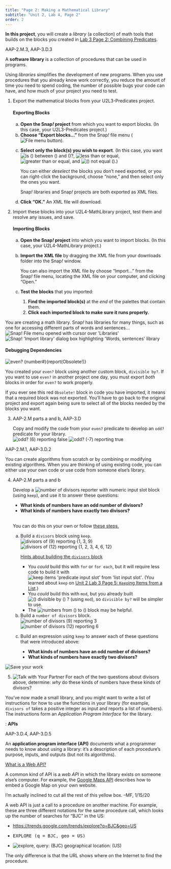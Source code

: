 ```yaml
---
title: "Page 2: Making a Mathematical Library"
subtitle: "Unit 2, Lab 4, Page 2"
order: 2
---
```


::: learn
<strong>In this project</strong>, you will create a <em>library</em> (a
collection) of math tools that builds on the blocks you created in
<a href="/unit-2/lab-3/2-combining-predicates.html" title="Lab 3 Page 2: Combining Predicates">Lab
3 Page 2: Combining Predicates</a>.
:::

::: ap-standard
AAP-2.M.3, AAP-3.D.3
:::

::: vocabBig


<p>A <strong>software library</strong> is a collection of procedures
that can be used in programs.</p>
:::

<p>Using <em>libraries</em> simplifies the development of new programs.
When you use procedures that you already know work correctly, you reduce
the amount of time you need to spend coding, the number of possible bugs
your code can have, and how much of your project you need to test.</p>

::: {#first .forYouToDo}
<ol>

<li>

Export the mathematical blocks from your U2L3-Predicates project.

::: narrower
<h4><strong>Exporting Blocks</strong></h4>

<ol type="a">

<li><strong>Open the Snap<em>!</em> project</strong> from which you want
to export blocks. (In this case, your U2L3-Predicates project.)</li>

<li><strong>Choose "Export blocks..."</strong> from the Snap<em>!</em>
file menu
(<img src="/img/1-introduction/file_button.png" title="File menu button" alt="File menu button" class="inline"/>).</li>

<li>

<strong>Select only the block(s) you wish to export</strong>. (In this
case, you want
<img src="/img/2-complexity/between.png" title="is () between () and ()?" alt="is () between () and ()?" class="inline py-0"/>,
<img src="/img/blocks/less-than-or-equal.png" title="less than or equal" alt="less than or equal" class="inline py-0"/>,
<img src="/img/blocks/greater-than-or-equal.png" title="greater than or equal" alt="greater than or equal" class="inline py-0"/>,
and
<img src="/img/2-complexity/not-equal.png" title="() not equal ()" alt="() not equal ()" class="inline py-0"/>.)

::: endnote
You can either <em>deselect</em> the blocks you don't need exported, or
you can right-click the background, choose "none," and then select only
the ones you want.
:::

</li>

::: sidenoteBig
Snap<em>!</em> libraries and Snap<em>!</em> projects are both exported
as XML files.
:::

<li><strong>Click "OK."</strong> An XML file will download.</li>

</ol>
:::

</li>

<li>

Import these blocks into your U2L4-MathLibrary project, test them and
resolve any issues, and save.

::: narrower
<h4><strong>Importing Blocks</strong></h4>

<ol type="a">

<li><strong>Open the Snap<em>!</em> project</strong> into which you want
to import blocks. (In this case, your U2L4-MathLibrary project.)</li>

<li>

<strong>Import the XML file</strong> by dragging the XML file from your
downloads folder into the Snap<em>!</em> window.

::: endnote
You can also import the XML file by choose "Import..." from the
Snap<em>!</em> file menu, locating the XML file on your computer, and
clicking "Open."
:::

</li>

<li>

<strong>Test the blocks</strong> that you imported:

<ol>

<li><strong>Find the imported block(s)</strong> at the <em>end</em> of
the palettes that contain them.</li>

<li><strong>Click each imported block to make sure it runs
properly.</strong></li>

</ol>

</li>

</ol>
:::

</li>

</ol>
:::

::: endnote
You are creating a math library. Snap<em>!</em> has libraries for many
things, such as one for accessing different parts of words and
sentences...<br />
<img src="/img/6-computers/libraries-1.png" title="Snap! File menu opened with cursor over &apos;Libraries&apos;" alt="Snap! File menu opened with cursor over &apos;Libraries&apos;" class="ms-4"/>
<img src="/img/6-computers/libraries-words.png" title="Snap! &apos;Import library&apos; dialog box highlighting &apos;Words, sentences&apos; library" alt="Snap! &apos;Import library&apos; dialog box highlighting &apos;Words, sentences&apos; library" class="ms-4"/>
:::

::: takeNote
<h4><strong>Debugging Dependencies</strong></h4>

<img src="/img/2-complexity/even-obsolete.png" title="even? (number#){report(Obsolete!)}" alt="even? (number#){report(Obsolete!)}" class="float-end"/>

<p>You created your `even?` block using another custom block,
`divisible by?`. If you want to use `even?` in
another project one day, you must export <em>both</em> blocks in order
for `even?` to work properly.</p>

<p>If you ever see this red `Obsolete!` block in code you
have imported, it means that a required block was not exported. You'll
have to go back to the original project and export again being sure to
select all of the blocks needed by the blocks you want.</p>
:::

::: forYouToDo
<ol start="3">

<li>

::: ap-standard
AAP-2.M parts a and b, AAP-3.D
:::

Copy and modify the code from your `even?` predicate to
develop an `odd?` predicate for your library.<br />
<img src="/img/2-complexity/odd-6-reporting.png" title="odd? (6) reporting false" alt="odd? (6) reporting false" class="ms-4"/>
<img src="/img/2-complexity/odd--7-reporting.png" title="odd? (-7) reporting true" alt="odd? (-7) reporting true" class="ms-4"/>

</li>

</ol>
:::

::: ap-standard
AAP-2.M.1, AAP-3.D.2
:::

<p>You can create algorithms from scratch or by combining or modifying
existing algorithms. When you are thinking of using existing code, you
can either use your own code or use code from someone else's
library.</p>

::: forYouToDo
<ol start="4">

<li>

::: ap-standard
AAP-2.M parts a and b
:::

Develop a
<img src="/img/2-complexity/number-of-divisors.png" title="number of divisors reporter with numeric input slot" alt="number of divisors reporter with numeric input slot"/>
block (using `keep`), and use it to answer these questions:

<ul style="list-style-type: disc">

<li><strong>What kinds of numbers have an odd number of
divisors?</strong></li>

<li><strong>What kinds of numbers have exactly two
divisors?</strong></li>

</ul>

<br /> You can do this on your own or follow
<a href="#hint-steps" data-bs-toggle="collapse" title="the steps for building the 'number of divisors' block">these
steps.</a>

::: {#hint-steps .collapse}
<ol type="a">

<li>

Build a `divisors` block using `keep`.<br />
<img src="/img/2-complexity/divisors-9-reporting.png" title="divisors of (9) reporting {1, 3, 9}" alt="divisors of (9) reporting {1, 3, 9}" class="ms-4"/>
<img src="/img/2-complexity/divisors-12-reporting.png" title="divisors of (12) reporting {1, 2, 3, 4, 6, 12}" alt="divisors of (12) reporting {1, 2, 3, 4, 6, 12}" class="ms-4"/>

::: endnote
<a href="#hint-divisors" data-bs-toggle="collapse" title="Hints about building the divisors block">Hints
about building the `divisors` block</a>

::: {#hint-divisors .collapse}
<ul>

<li>You <em>could</em> build this with `for` or `for
each`, but it will require less code to build it with
<img src="/img/blocks/keep.png" title="keep items &apos;predicate input slot&apos; from &apos;list input slot&apos;" alt="keep items &apos;predicate input slot&apos; from &apos;list input slot&apos;" class="py-0"/>.
(You learned about `keep` on
<a href="/unit-2/lab-3/5-keeping-list-items.html" title="Unit 2 Lab 3 Page 5: Keeping Items from a List">Unit
2 Lab 3 Page 5: `Keep`ing Items from a List</a>.)</li>

<li>You <em>could</em> build this with `mod`, but you already
built
<img src="/img/2-complexity/divisible-by.png" title="() divisible by () ?" alt="() divisible by () ?" class="py-0"/>
(using `mod`), so `divisible by?` will be simpler
to use.</li>

<li>The
<img src="/img/blocks/numbers-from-to.png" title="numbers from () to ()" alt="numbers from () to ()" class="inline"/>
block may be helpful.</li>

</ul>
:::
:::

</li>

<li>Build a `number of divisors` block.<br />
<img src="/img/2-complexity/number-of-divisors-9-reporting.png" title="number of divisors (9) reporting 3" alt="number of divisors (9) reporting 3" class="ms-4"/>
<img src="/img/2-complexity/number-of-divisors-12-reporting.png" title="number of divisors (12) reporting 6" alt="number of divisors (12) reporting 6" class="ms-4"/></li>

<li>

Build an expression using `keep` to answer each of these
questions that were introduced above:

<ul style="list-style-type: disc">

<li><strong>What kinds of numbers have an odd number of
divisors?</strong></li>

<li><strong>What kinds of numbers have exactly two
divisors?</strong></li>

</ul>

</li>

</ol>
:::

</li>

</ol>
:::

<img src="/img/icons/save-now.png" title="Save your work" alt="Save your work" class="inline"/>

::: ifTime
<ol start="5">

<li><img src="/img/icons/talk-with-your-partner.png" title="Talk with Your Partner" alt="Talk with Your Partner" class="inline"/>
For each of the two questions about divisors above, determine:
<em>why</em> do these kinds of numbers have these kinds of
divisors?</li>

</ol>
:::

<p>You've now made a small library, and you might want to write a list
of instructions for how to use the functions in your library (for
example, `divisors of` takes a positive integer as input and
reports a list of numbers). The instructions form an <em>Application
Program Interface</em> for the library.</p>

::: vocabFullWidth
: <strong>APIs</strong>

::: ap-standard
AAP-3.D.4, AAP-3.D.5
:::

<p>An <strong>application program interface (API)</strong> documents
what a programmer needs to know about using a library: it's a
description of each procedure's purpose, inputs, and outputs (but not
its algorithms).</p>

::: endnote
<a href="#hint-webAPI" data-bs-toggle="collapse" title="What is a Web API?">What
is a Web API?</a>

::: {#hint-webAPI .collapse}
<p>A common kind of API is a <em>web API</em> in which the library
exists on someone else's computer. For example, the
<a href="https://developers.google.com/maps/documentation/embed/start" title="Google Maps API" target="_blank">Google
Maps API</a> describes how to embed a Google Map on your own
website.</p>

::: todo
I'm actually inclined to cut all the rest of this yellow box. --MF,
1/15/20
:::

<p>

A web API is just a call to a procedure on another machine. For example,
these are three different notations for the same procedure call, which
looks up the number of searches for "BJC" in the US:

<ul>

<li><a href="https://trends.google.com/trends/explore?q=BJC&geo=US" title="https://trends.google.com/trends/explore?q=BJC&amp;geo=US" target="_blank">https://trends.google.com/trends/explore?q=BJC&geo=US</a></li>

<li>

```{=html}
<pre class="inline">EXPLORE (q = BJC, geo = US) </pre>
```
</li>

<li><img src="/img/6-computers/explore-api-example.png" title="explore, query: (BJC) geographical location: (US)" alt="explore, query: (BJC) geographical location: (US)"/></li>

</ul>

The only difference is that the URL shows where on the Internet to find
the procedure.

</p>
:::
:::
:::
